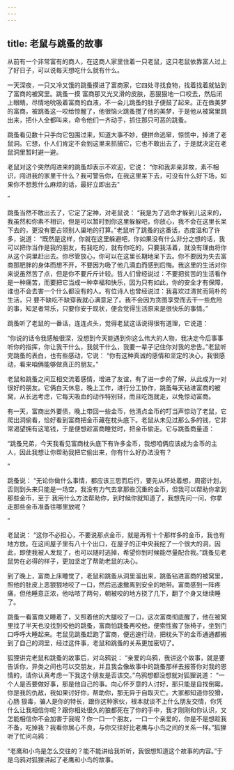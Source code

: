```yaml
---
---
---
```

title: 老鼠与跳蚤的故事
---



从前有一个非常富有的商人，在这商人家里住着一只老鼠，这只老鼠依靠富人过上了好日子，可以说每天想吃什么就有什么。

一天深夜，一只又冷又饿的跳蚤摸进了富商家，它四处寻找食物，找着找着就钻到了富商的被窝里。跳蚤一摸
富商那又光又滑的皮肤，恶狠狠地一口咬去，然后闭上眼睛，尽情地吮吸着富商的血液，不一会儿跳蚤的肚子便鼓了起来。正在做美梦的富商，被跳蚤这一咬给惊醒了，他很恼火跳蚤搅了他的美梦，于是他从被窝里跳出来，把仆人全都叫来，命令他们一齐动手，抓住那只可恶的跳蚤。

跳蚤看见数十只手向它包围过来，知道大事不妙，便拼命逃窜，惊慌中，掉进了老鼠洞。它想，仆人们肯定不会到这里来抓捕它，它也不敢出去了，于是就决定在老鼠洞里暂时避一避。

老鼠对这个突然闯进来的跳蚤却表示不欢迎，它说：
“你和我非亲非故，素不相识，闯进我的家里干什么？我可警告你，在我这里呆下去，可没有什么好下场，如果你不想惹什么麻烦的话，最好立即出去"

”

跳蚤当然不敢出去了，它定了定神，对老鼠说：
“我是为了逃命才躲到儿这来的，我虽然和你素不相识，但是可以暂时到你这里躲躲吧，你放心，我不会在这里长呆下去的，更没有要占领别人巢地的打算。”老鼠听了跳蚤的这番话，态度温和了许多，说道：
“既然是这样，你就在这里躲避吧，你如果没有什么非分之想的话，我可以把你当作是我的朋友，有我吃的，就有你吃的，只要我活着，就没有理由将你从这个洞里赶出去。你尽管放心，你可以在这里长期地呆下去。你不要因为失去富商那肥胖的身体而想不开，不要因为吸了他几滴血而感到后悔。我这里的生活对你来说虽然苦了点，但是你不要斤斤计较。哲人们曾经说过：不要把贫苦的生活看作是一种痛苦，而要把它当成一种幸福和快乐，因为只有如此，你的安全才有保障，谁也不会去害一个什么都没有的人。有位诗人也曾经说过：我喜欢过清贫而简朴的生活，只
要不缺吃不缺穿我就心满意足了。我不会因为贪图享受而去干一些危险的事，知足者常乐，只要你安于现状，便会觉得生活原来是很快乐的事情。”

跳蚤听了老鼠的一番话，连连点头，觉得老鼠这话说得很有道理，它说道：

“你说的话令我感触很深，没想到今天能遇到你这么伟大的人物，我决定今后事事听你的指挥，你让我干什么，我就干什么，我要一辈子记住你对我的忠告。”老鼠听完跳蚤的表白，也有些感动，它说：
“你有这种真诚的感情和坚定的决心，我很感动，看来咱俩能够做真正的朋友。”

老鼠和跳蚤之间互相交流着感情，增进了友谊，有了进一步的了解，从此成为一对很好的朋友。它俩白天休息，晚上工作，进行分工协作，跳蚤每天钻进富商的被窝，从长远考虑，它每天吸血的动作特别轻，而且吃饱就走，以免惊动富商。

有一天，富商出外要债，晚上带回一些金币，他清点金币的叮当声惊动了老鼠，它爬出洞偷看，恰好看到富商把金币藏在枕头底下。老鼠从未见过那么多的钱，它非常渴望拥有这笔钱，于是便想趁富商睡觉时，把金币偷走。它与跳蚤商量道：

“跳蚤兄弟，今天我看见富商枕头底下有许多金币，我想咱俩应该成为金币的主人，因此我想让你帮助我把它偷出来，你有什么好办法没有？

”

跳蚤说：
“无论你做什么事情，都应该三思而后行，要先从坏处着想，周密计划，否则到头来只能是一场空，我没有力气去拿那些沉重的金币，但我可以帮助你拿到那些金币，至于
我用什么方法帮助你，到时候你就知道了，我想先问一问，你拿走那些金币准备往哪里放呢？

”

老鼠说：
“这你不必担心，不要说那点金币，就是再有十个那样多的金币，我也有地方放。在这间屋子里有八十个出口，在屋子的正中央我挖了一个很大的洞，因此，即使我被人发现了，也可以随时逃掉，希望你到时候能尽量配合我。”跳蚤见老鼠势在必得的样子，更加坚定了帮助老鼠的决心。

到了晚上，富商上床睡觉了，老鼠和跳蚤从洞里溜出来，跳蚤钻进富商的被窝里，照他的肚皮上恶狠狠地咬了一口，然后迅速撤离到安全的地带。富商感到一阵疼痛，但他睡意正浓，他咕哝了两句，朝被咬的地方挠了几下，翻了个身又继续睡了。

跳蚤一看富商又睡着了，又照着他的大腿咬了一口，这次富商彻底醒了，他在被窝里找了半天也没找到咬他的跳蚤，富商怕跳蚤再咬他，便索性搬了张椅子，坐到门口呼呼大睡起来。老鼠见跳蚤赶跑了富商，便迅速行动，把枕头下的金币通通都搬到了自己的洞里，经过这件事，老鼠和跳蚤的关系更加密切了。

狐狸讲完老鼠和跳蚤的故事后，对乌鸦说：
“亲爱的乌鸦，我讲这个故事，就是要告诉你，异类之间也可以交朋友，并且我会像故事中的跳蚤那样去报答你对我的恩情的，请你认真考虑一下我这个朋友是否该交。”乌鸦想都没想就对狐狸说道：
“一个人是否要做好事，那是他自己的事。向心怀歹意的人讨好，那只能是自找倒霉。你是我的仇敌，我如果讨好你，帮助你，那无异于自取灭亡。大家都知道你狡猾，心肠
狠毒，骗人是你的特长，跟你这种家伙，根本就谈不上什么朋友交情，你凭什么让我相信你呢？跟你相处很久的狼都死在了你的手中，我才刚刚和你认识，又怎能相信你不会加害于我呢？你一口一个朋友，一口一个亲爱的，你是不是想趁我不备，吃掉我？我看你居心不良，与你交往好比老鹰与小鸟之间的关系一样。”狐狸听了忙问乌鸦：

“老鹰和小鸟是怎么交往的？能不能讲给我听听，我很想知道这个故事的内容。”于是乌鸦对狐狸讲起了老鹰和小鸟的故事。